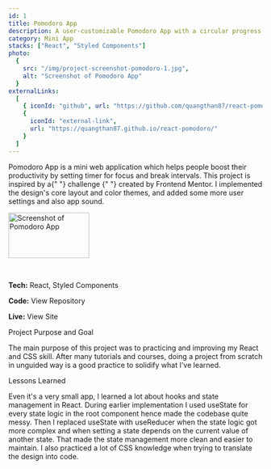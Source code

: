 ```yaml
---
id: 1
title: Pomodoro App
description: A user-customizable Pomodoro App with a circular progress bar and alarm sound.
category: Mini App
stacks: ["React", "Styled Components"]
photo:
  {
    src: "/img/project-screenshot-pomodoro-1.jpg",
    alt: "Screenshot of Pomodoro App"
  }
externalLinks:
  [
    { iconId: "github", url: "https://github.com/quangthan87/react-pomodoro" },
    {
      iconId: "external-link",
      url: "https://quangthan87.github.io/react-pomodoro/"
    }
  ]
---
```


<Paragraph>
  Pomodoro App is a mini web application which helps people boost their
  productivity by setting timer for focus and break intervals. This project is
  inspired by a{" "}
  <ExternalLink href="https://www.frontendmentor.io/challenges/pomodoro-app-KBFnycJ6G">
    challenge
  </ExternalLink>{" "}
  created by Frontend Mentor. I implemented the design's core layout and color
  themes, and added some more user settings and also app sound.
</Paragraph>

<Image
  src="/img/project-screenshot-pomodoro-1.jpg"
  alt="Screenshot of Pomodoro App"
  width="160px"
  height="90px"
  layout="responsive"
/>

<br />

**Tech:** React, Styled Components

**Code:** <ExternalLink href="https://github.com/quangthan87/react-pomodoro">View Repository</ExternalLink>

**Live:** <ExternalLink href="https://quangthan87.github.io/react-pomodoro/">View Site</ExternalLink>

<MajorHeading>Project Purpose and Goal</MajorHeading>

<Paragraph>
  The main purpose of this project was to practicing and improving my React and
  CSS skill. After many tutorials and courses, doing a project from scratch in
  unguided way is a good practice to solidify what I've learned.
</Paragraph>

<MajorHeading>Lessons Learned</MajorHeading>

<Paragraph>
  Even it's a very small app, I learned a lot about hooks and state management
  in React. During earlier implementation I used useState for every state logic
  in the root component hence made the codebase quite messy. Then I replaced
  useState with useReducer when the state logic got more complex and when
  setting a state depends on the current value of another state. That made the
  state management more clean and easier to maintain. I also practiced a lot of
  CSS knowledge when trying to translate the design into code.
</Paragraph>
